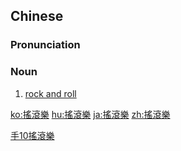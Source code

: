 {{also|摇滚乐}}
==Chinese==
{{zh-forms|s=摇滚乐|type=21}}

===Pronunciation===
{{zh-pron
|m=yáogǔn yuè
|c=jiu4 gwan2 ngok6
|mn=iô-kún-ga̍k
|cat=n
}}

===Noun===
{{zh-noun}}

# [[rock and roll]]

[[Category:zh:Music|手10搖滾樂]]

[[ko:搖滾樂]]
[[hu:搖滾樂]]
[[ja:搖滾樂]]
[[zh:搖滾樂]]